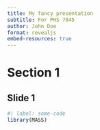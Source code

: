 ```yaml
---
title: My fancy presentation
subtitle: For PHS 7045
author: John Doe
format: revealjs
embed-resources: true
---
```


# Section 1

## Slide 1


```r
#| label: some-code
library(MASS)

```